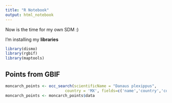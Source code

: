 ```yaml
---
title: "R Notebook"
output: html_notebook
---
```


Now is the time for my own SDM :)

I'm installing my **libraries**
```r
library(dismo)
library(rgbif)
library(maptools)
```


## Points from GBIF

```r
moncarch_points <- occ_search(scientificName = "Danaus plexippus", 
                          country = 'MX', fields=c('name','country','countryCode','stateProvince','year','decimalLatitude','decimalLongitude'), limit = 2000)
moncarch_points <- moncarch_points$data
```
